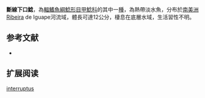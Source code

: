 {{Speciesbox
| name = 斷線下口鯰
| image = 
| image_width = 250px
| image_caption = 
| status = NE
| status_system = IUCN3.1
| genus = Hypostomus
| species = interruptus
| authority = [[Miranda_Ribeiro|Miranda Ribeiro]], 1918
| synonyms = *''Plecostomus interruptus'',Miranda Ribeiro, 1918
}}

'''斷線下口鯰'''，為[[輻鰭魚綱|輻鰭魚綱]][[鯰形目|鯰形目]][[甲鯰科|甲鯰科]]的其中一[[種|種]]，為熱帶淡水魚，分布於[[南美洲|南美洲]]Ribeira de Iguape河流域，體長可達12公分，棲息在底層水域，生活習性不明。

==参考文献==
*{{FishBase_species|genus=Hypostomus|species=interruptus|year=2014|month=12}}

== 扩展阅读 ==
{{refbegin}}
{{wikispecies-inline|Hypostomus interruptus|斷線下口鯰}}
{{refend}}
{{Taxonbar|from=Q5523854}}

[[Category:下口鯰屬|interruptus]]